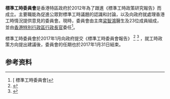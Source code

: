 {{香港公營機構基礎資訊
|中文機構名稱=標準工時委員會
|英文機構名稱=Standard Working Hours Committee
|機構標誌=Regional Emblem of Hong Kong.svg
|標誌大小=150px
|首長職銜=主席
|首長姓名=[[梁智鴻|梁智鴻]]醫生{{GBM}}{{GBSHK}}{{JP}}
|副首長職銜=
|副首長姓名=
|副首長職銜2=
|副首長姓名2=
|成立年份=2012年
|解散年份=2017年
|法律基礎=
|聯繫部門=[[勞工處|勞工處]]
|類型=非法定組織
|總部=
|網站={{Official website|https://www.labour.gov.hk/tc/plan/whp.htm/|官方網站}}
}}
'''標準工時委員會'''是香港特區政府於2012年為了跟進《標準工時政策研究報告》而成立。主要職能為促進公眾對標準工時議題的認識和討論，以及向政府就處理香港工時情況提供意見的委員會。現時，委員會由主席[[梁智鴻|梁智鴻]]醫生及23位成員組成，並由[[香港特別行政區行政長官|香港特別行政區行政長官]]委任<ref>[ {{cite web |url=http://www.swhc.org.hk/tc/welcome_message/index.html |title=存档副本 |accessdate=2016-08-15 |deadurl=yes |archiveurl=https://web.archive.org/web/20160814131221/http://www.swhc.org.hk/tc/welcome_message/index.html |archivedate=2016-08-14 }}  標準工時委員會]</ref>。

標準工時委員會於2017年1月向政府提交《標準工時委員會報告》 <ref>{{cite news|url=http://www.info.gov.hk/gia/general/201701/27/P2017012700545.htm|title=標準工時委員會向行政長官提交報告|agency=政府新聞稿|date=2017-01-27|5=|accessdate=2018-01-29|archive-date=2020-07-11|archive-url=https://web.archive.org/web/20200711000205/https://www.info.gov.hk/gia/general/201701/27/P2017012700545.htm|dead-url=no}}</ref> <ref>{{cite web|title=標準工時委員會報告（2017年1月）|url=http://www.labour.gov.hk/tc/plan/pdf/whp/swhc_report.pdf|accessdate=2018-01-29|4=|archive-date=2019-10-27|archive-url=https://web.archive.org/web/20191027005156/https://www.labour.gov.hk/tc/plan/pdf/whp/swhc_report.pdf|dead-url=no}}</ref>
，就工時政策方向提出建議後，委員會的任期也於2017年1月31日結束。

== 参考资料 ==
{{reflist}}
{{香港公營機構}}